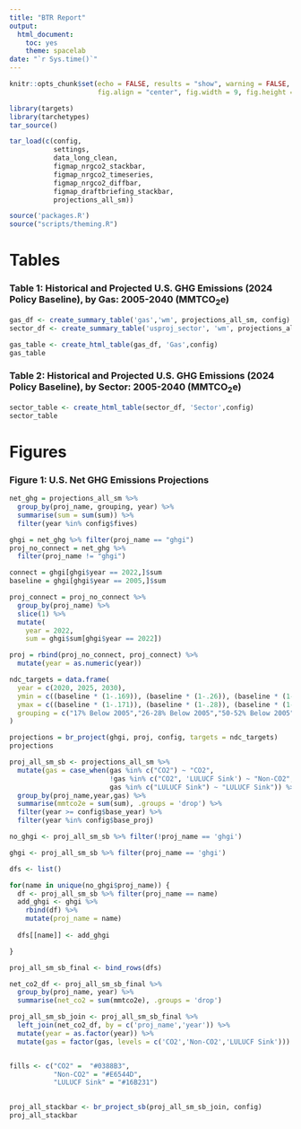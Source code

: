 ```yaml
---
title: "BTR Report"
output:
  html_document:
    toc: yes
    theme: spacelab
date: "`r Sys.time()`"
---
```


```r
knitr::opts_chunk$set(echo = FALSE, results = "show", warning = FALSE, message = FALSE, error = FALSE, 
                      fig.align = "center", fig.width = 9, fig.height = 5)
```

```r
library(targets)
library(tarchetypes)
tar_source()
```

```r
tar_load(c(config,
           settings,
           data_long_clean,
           figmap_nrgco2_stackbar,
           figmap_nrgco2_timeseries,
           figmap_nrgco2_diffbar,
           figmap_draftbriefing_stackbar,
           projections_all_sm))
```

```r
source('packages.R')
source("scripts/theming.R")
```

# Tables

### Table 1: Historical and Projected U.S. GHG Emissions (2024 Policy Baseline), by Gas: 2005-2040 (MMTCO~2~e)
```r
gas_df <- create_summary_table('gas','wm', projections_all_sm, config)
sector_df <- create_summary_table('usproj_sector', 'wm', projections_all_sm, config)
```

```r
gas_table <- create_html_table(gas_df, 'Gas',config)
gas_table
```

### Table 2: Historical and Projected U.S. GHG Emissions (2024 Policy Baseline), by Sector: 2005-2040 (MMTCO~2~e)
```r
sector_table <- create_html_table(sector_df, 'Sector',config)
sector_table
```

# Figures


### Figure 1: U.S. Net GHG Emissions Projections
```r
net_ghg = projections_all_sm %>%
  group_by(proj_name, grouping, year) %>%
  summarise(sum = sum(sum)) %>%
  filter(year %in% config$fives)

ghgi = net_ghg %>% filter(proj_name == "ghgi")
proj_no_connect = net_ghg %>% 
  filter(proj_name != "ghgi")

connect = ghgi[ghgi$year == 2022,]$sum
baseline = ghgi[ghgi$year == 2005,]$sum

proj_connect = proj_no_connect %>% 
  group_by(proj_name) %>%
  slice(1) %>%
  mutate(
    year = 2022,
    sum = ghgi$sum[ghgi$year == 2022])

proj = rbind(proj_no_connect, proj_connect) %>%
  mutate(year = as.numeric(year))

ndc_targets = data.frame(
  year = c(2020, 2025, 2030),
  ymin = c((baseline * (1-.169)), (baseline * (1-.26)), (baseline * (1-.50))),
  ymax = c((baseline * (1-.171)), (baseline * (1-.28)), (baseline * (1-.52))),
  grouping = c("17% Below 2005","26-28% Below 2005","50-52% Below 2005")
)
```

```r
projections = br_project(ghgi, proj, config, targets = ndc_targets)
projections

```


```r

proj_all_sm_sb <- projections_all_sm %>%
  mutate(gas = case_when(gas %in% c("CO2") ~ "CO2",
                         !gas %in% c("CO2", 'LULUCF Sink') ~ "Non-CO2",
                         gas %in% c("LULUCF Sink") ~ "LULUCF Sink")) %>%
  group_by(proj_name,year,gas) %>%
  summarise(mmtco2e = sum(sum), .groups = 'drop') %>%
  filter(year >= config$base_year) %>%
  filter(year %in% config$base_proj)

no_ghgi <- proj_all_sm_sb %>% filter(!proj_name == 'ghgi')

ghgi <- proj_all_sm_sb %>% filter(proj_name == 'ghgi')

dfs <- list()

for(name in unique(no_ghgi$proj_name)) {
  df <- proj_all_sm_sb %>% filter(proj_name == name)
  add_ghgi <- ghgi %>%
    rbind(df) %>%
    mutate(proj_name = name)
  
  dfs[[name]] <- add_ghgi

}

proj_all_sm_sb_final <- bind_rows(dfs)

net_co2_df <- proj_all_sm_sb_final %>%
  group_by(proj_name, year) %>%
  summarise(net_co2 = sum(mmtco2e), .groups = 'drop')

proj_all_sm_sb_join <- proj_all_sm_sb_final %>%
  left_join(net_co2_df, by = c('proj_name','year')) %>%
  mutate(year = as.factor(year)) %>%
  mutate(gas = factor(gas, levels = c('CO2','Non-CO2','LULUCF Sink')))


fills <- c("CO2" =  "#0388B3",
           "Non-CO2" = "#E6544D",
           "LULUCF Sink" = "#16B231")
  

```

```r
proj_all_stackbar <- br_project_sb(proj_all_sm_sb_join, config)
proj_all_stackbar

```

